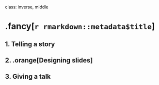 
class: inverse, middle

# .fancy[`r rmarkdown::metadata$title`]

## 1. Telling a story
## 2. .orange[Designing slides]
## 3. Giving a talk
